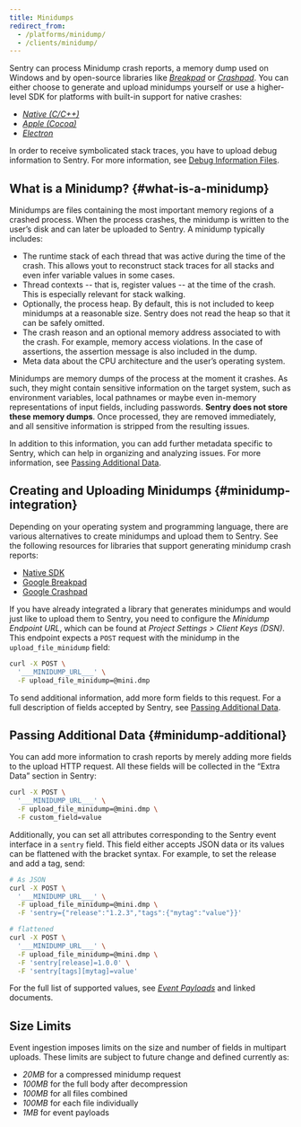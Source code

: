```yaml
---
title: Minidumps
redirect_from:
  - /platforms/minidump/
  - /clients/minidump/
---
```


Sentry can process Minidump crash reports, a memory dump used on Windows and by
open-source libraries like [_Breakpad_](/platforms/native/guides/breakpad/) or [_Crashpad_](/platforms/native/guides/crashpad/). You can either choose to
generate and upload minidumps yourself or use a higher-level SDK for platforms
with built-in support for native crashes:

- [_Native (C/C++)_](/platforms/native/)
- [_Apple (Cocoa)_](/platforms/apple/)
- [_Electron_](/platforms/electron/)

In order to receive symbolicated stack traces, you have to upload debug
information to Sentry. For more information, see [Debug Information Files](/workflow/debug-files/).

## What is a Minidump? {#what-is-a-minidump}

Minidumps are files containing the most important memory regions of a crashed
process. When the process crashes, the minidump is written to the user’s disk
and can later be uploaded to Sentry. A minidump typically includes:

- The runtime stack of each thread that was active during the time of the crash.
  This allows yout to reconstruct stack traces for all stacks and even infer
  variable values in some cases.
- Thread contexts -- that is, register values -- at the time of the crash. This
  is especially relevant for stack walking.
- Optionally, the process heap. By default, this is not included to keep
  minidumps at a reasonable size. Sentry does not read the heap so that it can
  be safely omitted.
- The crash reason and an optional memory address associated to with the crash.
  For example, memory access violations. In the case of assertions, the
  assertion message is also included in the dump.
- Meta data about the CPU architecture and the user’s operating system.

<Alert level="" title="A Word on Data Privacy"><markdown>

Minidumps are memory dumps of the process at the moment it crashes. As such,
they might contain sensitive information on the target system, such as
environment variables, local pathnames or maybe even in-memory representations
of input fields, including passwords. **Sentry does not store these memory
dumps**. Once processed, they are removed immediately, and all sensitive
information is stripped from the resulting issues.

</markdown></Alert>

In addition to this information, you can add further metadata specific to
Sentry, which can help in organizing and analyzing issues. For more information,
see [Passing Additional Data](#minidump-additional).

## Creating and Uploading Minidumps {#minidump-integration}

Depending on your operating system and programming language, there are various
alternatives to create minidumps and upload them to Sentry. See the following
resources for libraries that support generating minidump crash reports:

- [Native SDK](/platforms/native/)
- [Google Breakpad](/platforms/native/guides/breakpad/)
- [Google Crashpad](/platforms/native/guides/crashpad/)

If you have already integrated a library that generates minidumps and would just
like to upload them to Sentry, you need to configure the _Minidump Endpoint
URL_, which can be found at _Project Settings > Client Keys (DSN)_. This
endpoint expects a `POST` request with the minidump in the
`upload_file_minidump` field:

```bash
curl -X POST \
  '___MINIDUMP_URL___' \
  -F upload_file_minidump=@mini.dmp
```

To send additional information, add more form fields to this request. For a full
description of fields accepted by Sentry, see [Passing Additional
Data](#minidump-additional).

## Passing Additional Data {#minidump-additional}

You can add more information to crash reports by merely adding more fields to
the upload HTTP request. All these fields will be collected in the “Extra Data”
section in Sentry:

```bash
curl -X POST \
  '___MINIDUMP_URL___' \
  -F upload_file_minidump=@mini.dmp \
  -F custom_field=value
```

Additionally, you can set all attributes corresponding to the Sentry event
interface in a `sentry` field. This field either accepts JSON data or its values
can be flattened with the bracket syntax. For example, to set the release and
add a tag, send:

```bash
# As JSON
curl -X POST \
  '___MINIDUMP_URL___' \
  -F upload_file_minidump=@mini.dmp \
  -F 'sentry={"release":"1.2.3","tags":{"mytag":"value"}}'

# flattened
curl -X POST \
  '___MINIDUMP_URL___' \
  -F upload_file_minidump=@mini.dmp \
  -F 'sentry[release]=1.0.0' \
  -F 'sentry[tags][mytag]=value'
```

For the full list of supported values, see [_Event Payloads_](https://develop.sentry.dev/sdk/event-payloads/) and linked
documents.

## Size Limits

Event ingestion imposes limits on the size and number of fields in multipart
uploads. These limits are subject to future change and defined currently as:

- _20MB_ for a compressed minidump request
- _100MB_ for the full body after decompression
- _100MB_ for all files combined
- _100MB_ for each file individually
- _1MB_ for event payloads
